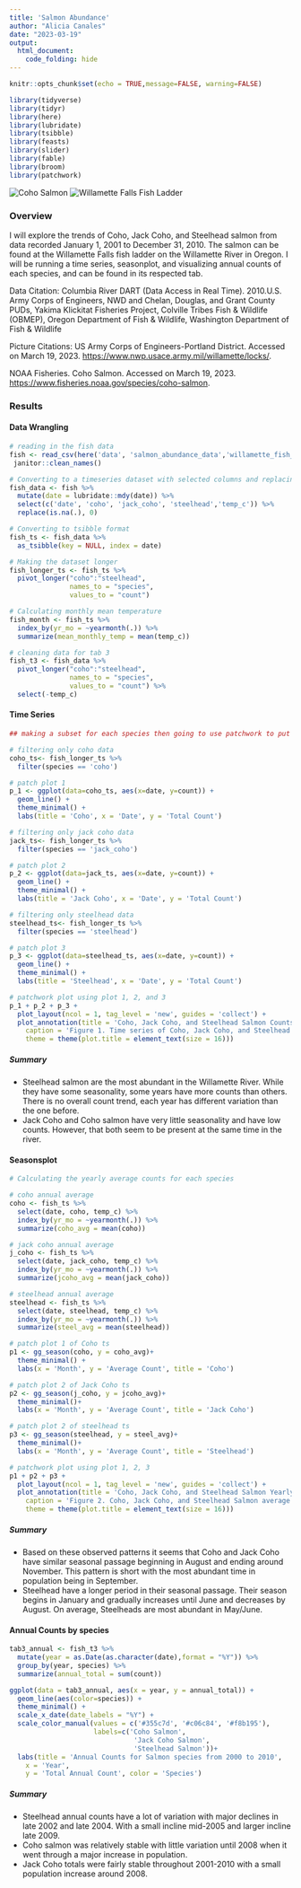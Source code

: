```yaml
---
title: 'Salmon Abundance'
author: "Alicia Canales"
date: "2023-03-19"
output: 
  html_document:
    code_folding: hide
---
```


```r
knitr::opts_chunk$set(echo = TRUE,message=FALSE, warning=FALSE)
```

```r
library(tidyverse)
library(tidyr)
library(here)
library(lubridate)
library(tsibble)
library(feasts)
library(slider)
library(fable)
library(broom)
library(patchwork)
```

![Coho Salmon](https://www.fisheries.noaa.gov/s3/styles/full_width/s3/dam-migration/750x500-coho-salmon.jpg?itok) ![Willamette Falls Fish Ladder](https://www.nwp.usace.army.mil/Portals/24/images/Willamette_Falls_Locks_area_map.jpg?ver=2018-10-01-153840-817&timestamp=1538422736049)

### Overview

I will explore the trends of Coho, Jack Coho, and Steelhead salmon from data recorded January 1, 2001 to December 31, 2010. The salmon can be found at the Willamette Falls fish ladder on the Willamette River in Oregon. I will be running a time series, seasonplot, and visualizing annual counts of each species, and can be found in its respected tab.

Data Citation: Columbia River DART (Data Access in Real Time). 2010.U.S. Army Corps of Engineers, NWD and Chelan, Douglas, and Grant County PUDs, Yakima Klickitat Fisheries Project, Colville Tribes Fish & Wildlife (OBMEP), Oregon Department of Fish & Wildlife, Washington Department of Fish & Wildlife

Picture Citations: US Army Corps of Engineers-Portland District. Accessed on March 19, 2023. <https://www.nwp.usace.army.mil/willamette/locks/>.

NOAA Fisheries. Coho Salmon. Accessed on March 19, 2023. <https://www.fisheries.noaa.gov/species/coho-salmon>.

### Results {.tabset} 

#### Data Wrangling

```r
# reading in the fish data
fish <- read_csv(here('data', 'salmon_abundance_data','willamette_fish_passage.csv')) %>% 
 janitor::clean_names()

# Converting to a timeseries dataset with selected columns and replacing NA's with 0
fish_data <- fish %>% 
  mutate(date = lubridate::mdy(date)) %>% 
  select(c('date', 'coho', 'jack_coho', 'steelhead','temp_c')) %>% 
  replace(is.na(.), 0)

# Converting to tsibble format
fish_ts <- fish_data %>% 
  as_tsibble(key = NULL, index = date)

# Making the dataset longer
fish_longer_ts <- fish_ts %>% 
  pivot_longer("coho":"steelhead",
               names_to = "species",
               values_to = "count")

# Calculating monthly mean temperature
fish_month <- fish_ts %>% 
  index_by(yr_mo = ~yearmonth(.)) %>% 
  summarize(mean_monthly_temp = mean(temp_c))

# cleaning data for tab 3 
fish_t3 <- fish_data %>% 
  pivot_longer("coho":"steelhead",
               names_to = "species",
               values_to = "count") %>% 
  select(-temp_c)
```


#### Time Series

```r
## making a subset for each species then going to use patchwork to put them all together

# filtering only coho data
coho_ts<- fish_longer_ts %>%
  filter(species == 'coho')

# patch plot 1
p_1 <- ggplot(data=coho_ts, aes(x=date, y=count)) +
  geom_line() +
  theme_minimal() +
  labs(title = 'Coho', x = 'Date', y = 'Total Count')

# filtering only jack coho data
jack_ts<- fish_longer_ts %>%
  filter(species == 'jack_coho')

# patch plot 2
p_2 <- ggplot(data=jack_ts, aes(x=date, y=count)) +
  geom_line() +
  theme_minimal() +
  labs(title = 'Jack Coho', x = 'Date', y = 'Total Count')

# filtering only steelhead data
steelhead_ts<- fish_longer_ts %>%
  filter(species == 'steelhead')

# patch plot 3
p_3 <- ggplot(data=steelhead_ts, aes(x=date, y=count)) +
  geom_line() +
  theme_minimal() +
  labs(title = 'Steelhead', x = 'Date', y = 'Total Count')

# patchwork plot using plot 1, 2, and 3
p_1 + p_2 + p_3 +
  plot_layout(ncol = 1, tag_level = 'new', guides = 'collect') +
  plot_annotation(title = 'Coho, Jack Coho, and Steelhead Salmon Counts',
    caption = 'Figure 1. Time series of Coho, Jack Coho, and Steelhead salmon counts between 2001 and 2010.',
    theme = theme(plot.title = element_text(size = 16)))
```

##### Summary
- Steelhead salmon are the most abundant in the Willamette River. While they have some seasonality, some years have more counts than others. There is no overall count trend, each year has different variation than the one before.
- Jack Coho and Coho salmon have very little seasonality and have low counts. However, that both seem to be present at the same time in the river. 

#### Seasonsplot

```r
# Calculating the yearly average counts for each species

# coho annual average
coho <- fish_ts %>% 
  select(date, coho, temp_c) %>% 
  index_by(yr_mo = ~yearmonth(.)) %>% 
  summarize(coho_avg = mean(coho))

# jack coho annual average
j_coho <- fish_ts %>% 
  select(date, jack_coho, temp_c) %>% 
  index_by(yr_mo = ~yearmonth(.)) %>% 
  summarize(jcoho_avg = mean(jack_coho))

# steelhead annual average
steelhead <- fish_ts %>% 
  select(date, steelhead, temp_c) %>% 
  index_by(yr_mo = ~yearmonth(.)) %>% 
  summarize(steel_avg = mean(steelhead))

# patch plot 1 of Coho ts
p1 <- gg_season(coho, y = coho_avg)+
  theme_minimal() +
  labs(x = 'Month', y = 'Average Count', title = 'Coho')

# patch plot 2 of Jack Coho ts
p2 <- gg_season(j_coho, y = jcoho_avg)+
  theme_minimal()+
  labs(x = 'Month', y = 'Average Count', title = 'Jack Coho')

# patch plot 2 of steelhead ts
p3 <- gg_season(steelhead, y = steel_avg)+
  theme_minimal()+
  labs(x = 'Month', y = 'Average Count', title = 'Steelhead')

# patchwork plot using plot 1, 2, 3
p1 + p2 + p3 + 
  plot_layout(ncol = 1, tag_level = 'new', guides = 'collect') +
  plot_annotation(title = 'Coho, Jack Coho, and Steelhead Salmon Yearly Average', # adding title
    caption = 'Figure 2. Coho, Jack Coho, and Steelhead Salmon average population numbers from 2001 to 2010.', # adding small caption below plot
    theme = theme(plot.title = element_text(size = 16)))

```

##### Summary
- Based on these observed patterns it seems that Coho and Jack Coho have similar seasonal passage beginning in August and ending around November. This pattern is short with the most abundant time in population being in September. 
- Steelhead have a longer period in their seasonal passage. Their season begins in January and gradually increases until June and decreases by August. On average, Steelheads are most abundant in May/June. 

#### Annual Counts by species

```r
tab3_annual <- fish_t3 %>% 
  mutate(year = as.Date(as.character(date),format = "%Y")) %>%
  group_by(year, species) %>% 
  summarize(annual_total = sum(count))

ggplot(data = tab3_annual, aes(x = year, y = annual_total)) +
  geom_line(aes(color=species)) +
  theme_minimal() +
  scale_x_date(date_labels = "%Y") +
  scale_color_manual(values = c('#355c7d', '#c06c84', '#f8b195'), 
                     labels=c('Coho Salmon',
                               'Jack Coho Salmon',
                               'Steelhead Salmon'))+
  labs(title = 'Annual Counts for Salmon species from 2000 to 2010',
    x = 'Year',
    y = 'Total Annual Count', color = 'Species')
```
##### Summary
- Steelhead annual counts have a lot of variation with major declines in late 2002 and late 2004. With a small incline mid-2005 and larger incline late 2009. 
- Coho salmon was relatively stable with little variation until 2008 when it went through a major increase in population. 
- Jack Coho totals were fairly stable throughout 2001-2010 with a small population increase around 2008. 